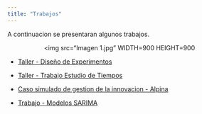```yaml
---
title: "Trabajos"
---
```





A continuacion se presentaran algunos trabajos.




<center>
<img src="Imagen 1.jpg" WIDTH=900 HEIGHT=900
</center> 

- [Taller - Diseño de Experimentos](https://drive.google.com/open?id=1ff7WUZfMQsD6OZFrzS4TSbNJClXf1vZC)

- [Taller - Trabajo Estudio de Tiempos](https://drive.google.com/open?id=1CRj67hzE8e-md-LNfsoG3m5VphdTfXIO)

- [Caso simulado de gestion de la innovacion - Alpina](https://drive.google.com/open?id=1-sisPz2Q_rJ5U51Frof8C7S0ivpW9ym0)

- [Trabajo - Modelos SARIMA](jamirag.github.io/Trabajo - Modelos SARIMA.pdf)






